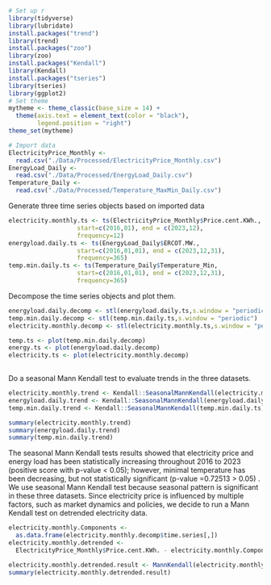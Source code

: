 ```r
# Set up r
library(tidyverse)
library(lubridate)
install.packages("trend")
library(trend)
install.packages("zoo")
library(zoo)
install.packages("Kendall")
library(Kendall)
install.packages("tseries")
library(tseries)
library(ggplot2)
# Set theme
mytheme <- theme_classic(base_size = 14) +
  theme(axis.text = element_text(color = "black"), 
        legend.position = "right")
theme_set(mytheme)
```


```r
# Import data
ElectricityPrice_Monthly <-
  read.csv("./Data/Processed/ElectricityPrice_Monthly.csv")
EnergyLoad_Daily <-
  read.csv("./Data/Processed/EnergyLoad_Daily.csv")
Temperature_Daily <-
  read.csv("./Data/Processed/Temperature_MaxMin_Daily.csv")
```

Generate three time series objects based on imported data
```r
electricity.monthly.ts <- ts(ElectricityPrice_Monthly$Price.cent.KWh.,
                   start=c(2016,01), end = c(2023,12),
                   frequency=12) 
energyload.daily.ts <- ts(EnergyLoad_Daily$ERCOT.MW.,
                   start=c(2016,01,01), end = c(2023,12,31),
                   frequency=365)
temp.min.daily.ts <- ts(Temperature_Daily$Temperature_Min,
                   start=c(2016,01,01), end = c(2023,12,31),
                   frequency=365)
```

Decompose the time series objects and plot them.
```r
energyload.daily.decomp <- stl(energyload.daily.ts,s.window = "periodic")
temp.min.daily.decomp <- stl(temp.min.daily.ts,s.window = "periodic")
electricity.monthly.decomp <- stl(electricity.monthly.ts,s.window = "periodic")

temp.ts <- plot(temp.min.daily.decomp)
energy.ts <- plot(energyload.daily.decomp)
electricity.ts <- plot(electricity.monthly.decomp)
 
```

Do a seasonal Mann Kendall test to evaluate trends in the three datasets.
```r
electricity.monthly.trend <- Kendall::SeasonalMannKendall(electricity.monthly.ts)
energyload.daily.trend <- Kendall::SeasonalMannKendall(energyload.daily.ts)
temp.min.daily.trend <- Kendall::SeasonalMannKendall(temp.min.daily.ts)

summary(electricity.monthly.trend)
summary(energyload.daily.trend)
summary(temp.min.daily.trend)
```
The seasonal Mann Kendall tests results showed that electricity price and energy load has been statistically increasing throughout 2016 to 2023 (positive score with p-value < 0.05); however, minimal temperature has been decreasing, but not statistically significant (p-value =0.72513 > 0.05) . We use seasonal Mann Kendall test because seasonal pattern is significant in these three datasets. Since electricity price is influenced by multiple factors, such as market dynamics and policies, we decide to run a Mann Kendall test on detrended electricity data.
```r
electricity.monthly.Components <- 
  as.data.frame(electricity.monthly.decomp$time.series[,])
electricity.monthly.detrended <- 
  ElectricityPrice_Monthly$Price.cent.KWh. - electricity.monthly.Components$seasonal

electricity.monthly.detrended.result <- MannKendall(electricity.monthly.detrended)
summary(electricity.monthly.detrended.result)
```
